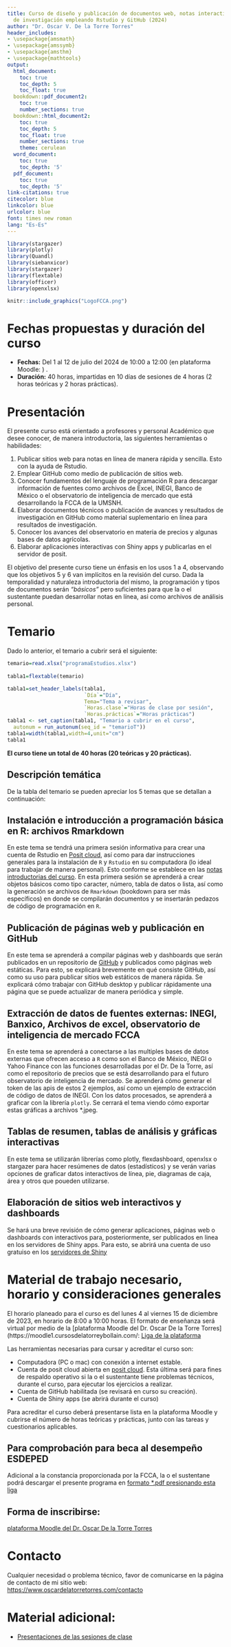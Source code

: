```yaml
---
title: Curso de diseño y publicación de documentos web, notas interactivas y resultados
  de investigación empleando Rstudio y GitHub (2024)
author: "Dr. Oscar V. De la Torre Torres"
header_includes:
- \usepackage{amsmath}
- \usepackage{amssymb}
- \usepackage{amsthm}
- \usepackage{mathtools}
output:
  html_document:
    toc: true
    toc_depth: 5
    toc_float: true
  bookdown::pdf_document2:
    toc: true
    number_sections: true
  bookdown::html_document2:
    toc: true
    toc_depth: 5
    toc_float: true
    number_sections: true
    theme: cerulean
  word_document:
    toc: true
    toc_depth: '5'
  pdf_document:
    toc: true
    toc_depth: '5'
link-citations: true
citecolor: blue
linkcolor: blue
urlcolor: blue
font: times new roman
lang: "Es-Es"
---
```


```r
library(stargazer)
library(plotly)
library(Quandl)
library(siebanxicor)
library(stargazer)
library(flextable)
library(officer)
library(openxlsx)
```

```r
knitr::include_graphics("LogoFCCA.png")
```

# Fechas propuestas y duración del curso

- **Fechas:** Del 1 al 12 de julio del 2024 de 10:00 a 12:00 (en plataforma Moodle: )    .
- **Duración:** 40 horas, impartidas en 10 días de sesiones de 4 horas (2 horas teóricas y 2 horas prácticas).

# Presentación



El presente curso está orientado a profesores y personal Académico que desee conocer, de manera introductoria, las siguientes herramientas o habilidades:

1. Publicar sitios web para notas en línea de manera rápida y sencilla. Esto con la ayuda de Rstudio.
2. Emplear GitHub como medio de publicación de sitios web.
3. Conocer fundamentos del lenguaje de programación R para descargar información de fuentes como archivos de Excel, INEGI, Banco de México o el observatorio de inteligencia de mercado que está desarrollando la FCCA de la UMSNH.
4. Elaborar documentos técnicos o publicación de avances y resultados de investigación en GitHub como material suplementario en línea para resultados de investigación.
5. Conocer los avances del observatorio en materia de precios y algunas bases de datos agrícolas.
6. Elaborar aplicaciones interactivas con Shiny apps y publicarlas en el servidor de posit.

El objetivo del presente curso tiene un énfasis en los usos 1 a 4, observando que los objetivos 5 y 6 van implícitos en la revisión del curso. Dada la temporalidad y naturaleza introductoria del mismo, la programación y tipos de documentos serán *"básicos"* pero suficientes para que la o el sustentante puedan desarrollar notas en línea, asi como archivos de análisis personal.

# Temario

Dado lo anterior, el temario a cubrir será el siguiente:

```r

temario=read.xlsx("programaEstudios.xlsx")
  
tabla1=flextable(temario)

tabla1=set_header_labels(tabla1,
                         `Día`="Día",
                         Tema="Tema a revisar",
                         `Horas.clase`="Horas de clase por sesión",
                         `Horas.prácticas`="Horas prácticas")
tabla1 <- set_caption(tabla1, "Temario a cubrir en el curso", 
  autonum = run_autonum(seq_id = "temarioT"))
tabla1=width(tabla1,width=4,unit="cm")
tabla1
```

**El curso tiene un total de 40 horas (20 teóricas y 20 prácticas).**

## Descripción temática

De la tabla del temario se pueden apreciar los 5 temas que se detallan a continuación:

## Instalación e introducción a programación básica en R: archivos Rmarkdown{#tema1} 

En este tema se tendrá una primera sesión informativa para crear una cuenta de Rstudio en [Posit cloud](https://login.posit.cloud/register?redirect=%2Foauth%2Fauthorize%3Fredirect_uri%3Dhttps%253A%252F%252Frstudio.cloud%252Flogin%26client_id%3Drstudio-cloud%26response_type%3Dcode%26show_auth%3D0%26show_login%3D0%26show_setup%3D0), así como para dar instrucciones generales para la instalación de `R` y `Rstudio` en su computadora (lo ideal para trabajar de manera personal). Esto conforme se establece en las [notas introductorias del curso](https://www.rpubs.com/odelatorre/CursoR). En esta primera sesión se aprenderá a crear objetos básicos como tipo caracter, número, tabla de datos o lista, así como la generación se archivos de `Rmarkdown` (bookdown para ser más específicos) en donde se compilarán documentos y se insertarán pedazos de código de programación en `R`.

## Publicación de páginas web y publicación en GitHub{#tema2} 

En este tema se aprenderá a compilar páginas web y dashboards que serán publicados en un repositorio de [GitHub](https://github.com) y publicados como páginas web estáticas. Para esto, se explicará brevemente en qué consiste GitHub, así como su uso para publicar sitios web estáticos de manera rápida. Se explicará cómo trabajar con GitHub desktop y publicar rápidamente una página que se puede actualizar de manera periódica y simple.

## Extracción de datos de fuentes externas: INEGI, Banxico, Archivos de excel, observatorio de inteligencia de mercado FCCA{#tema3}

En este tema se aprenderá a conectarse a las multiples bases de datos externas que ofrecen acceso a `R` como son el Banco de México, INEGI o Yahoo Finance con las funciones desarrolladas por el Dr. De la Torre, así como el repositorio de precios que se está desarrollando para el futuro observatorio de inteligencia de mercado. Se aprenderá cómo generar el token de las apis de estos 2 ejemplos, así como un ejemplo de extracción de código de datos de INEGI.
Con los datos procesados, se aprenderá a graficar con la librería `plotly`. Se cerrará el tema viendo cómo exportar estas gráficas a archivos \*.jpeg.

## Tablas de resumen, tablas de análisis y gráficas interactivas{#tema4}

En este tema se utilizarán librerías como plotly, flexdashboard, openxlsx o stargazer para hacer resúmenes de datos (estadísticos) y se verán varias opciones de graficar datos interactivos de línea, pie, diagramas de caja, área y otros que poueden utilizarse.

## Elaboración de sitios web interactivos y dashboards{#tema5}

Se hará una breve revisión de cómo generar aplicaciones, páginas web o dashboards con interactivos para, posteriormente, ser publicados en linea en los servidores de Shiny apps. Para esto, se abrirá una cuenta de uso gratuiso en los [servidores de Shiny](https://www.shinyapps.io/)

# Material de trabajo necesario, horario y consideraciones generales

El horario planeado para el curso es del lunes 4 al viernes 15 de diciembre de 2023, en horario de 8:00 a 10:00 horas. El formato de enseñanza será virtual por medio de la [plataforma Moodle del Dr. Oscar De la Torre Torres](https://moodle1.cursosdelatorreybollain.com/: [Liga de la plataforma](https://moodle1.cursosdelatorreybollain.com/)

Las herramientas necesarias para cursar y acreditar el curso son:

- Computadora (PC o mac) con conexión a internet estable.
- Cuenta de posit cloud abierta en [posit cloud](https://login.rstudio.cloud/register?redirect=%2Foauth%2Fauthorize%3Fredirect_uri%3Dhttps%253A%252F%252Frstudio.cloud%252Flogin%26client_id%3Drstudio-cloud%26response_type%3Dcode%26show_auth%3D0%26show_login%3D0%26show_setup%3D0). Esta última será para fines de respaldo operativo si la o el sustentante tiene problemas técnicos, durante el curso, para ejecutar los ejercicios a realizar.
- Cuenta de GitHub habilitada (se revisará en curso su creación).
- Cuenta de Shiny apps (se abrirá durante el curso)

Para acreditar el curso deberá presentarse lista en la plataforma Moodle y cubrirse el número de horas teóricas y prácticas, junto con las tareas y cuestionarios aplicables.


## Para comprobación para beca al desempeño ESDEPED

Adicional a la constancia proporcionada por la FCCA, la o el sustentane podrá descargar el presente programa en [formato *.pdf presionando esta liga](index.pdf)

## Forma de inscribirse:

[plataforma Moodle del Dr. Oscar De la Torre Torres](https://moodle1.cursosdelatorreybollain.com/)

# Contacto

Cualquier necesidad o problema técnico, favor de comunicarse en la página de contacto de mi sitio web: [https://www.oscardelatorretorres.com/contacto](https://www.oscardelatorretorres.com/contacto)

# Material adicional:

- [Presentaciones de las sesiones de clase](https://oscarvdelatorretorres.github.io/cursos/cursoR2024/presentaciones/)